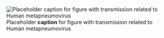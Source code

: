 ![Placeholder __caption__ for figure with transmission related to Human metapneumovirus](/img/placeholder.jpg)